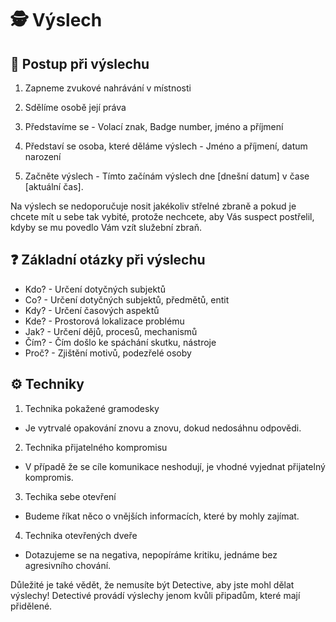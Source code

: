 
# 🕵️ Výslech

## 🔎 Postup při výslechu

1. Zapneme zvukové nahrávání v místnosti

2. Sdělíme osobě její práva

3. Představíme se - Volací znak, Badge number, jméno a příjmení

4. Představí se osoba, které děláme výslech - Jméno a příjmení, datum narození

5. Začněte výslech - Tímto začínám výslech dne [dnešní datum] v čase [aktuální čas].

<Callout type="info" emoji="🔫">
  Na výslech se nedoporučuje nosit jakékoliv střelné zbraně a pokud je chcete mít u sebe tak vybité, protože nechcete, aby Vás suspect postřelil, kdyby se mu povedlo Vám vzít služební zbraň.
</Callout>

## ❓ Základní otázky při výslechu
- Kdo? - Určení dotyčných subjektů
- Co? - Určení dotyčných subjektů, předmětů, entit
- Kdy? - Určení časových aspektů
- Kde? - Prostorová lokalizace problému
- Jak? - Určení dějů, procesů, mechanismů
- Čím? - Čím došlo ke spáchání skutku, nástroje
- Proč? - Zjištění motivů, podezřelé osoby

## ⚙️ Techniky

1. Technika pokažené gramodesky
- Je vytrvalé opakování znovu a znovu, dokud nedosáhnu odpovědi.

2. Technika přijatelného kompromisu
- V případě že se cíle komunikace neshodují, je vhodné vyjednat přijatelný kompromis.

3. Techika sebe otevření
- Budeme říkat něco o vnějších informacích, které by mohly zajímat.

4. Technika otevřených dveře
- Dotazujeme se na negativa, nepopíráme kritiku, jednáme bez agresivního chování.

<Callout type="info" emoji="ℹ️">
  Důležité je také vědět, že nemusíte být Detective, aby jste mohl dělat výslechy! Detectivé provádí výslechy jenom kvůli připadům, které mají přidělené.
</Callout>
